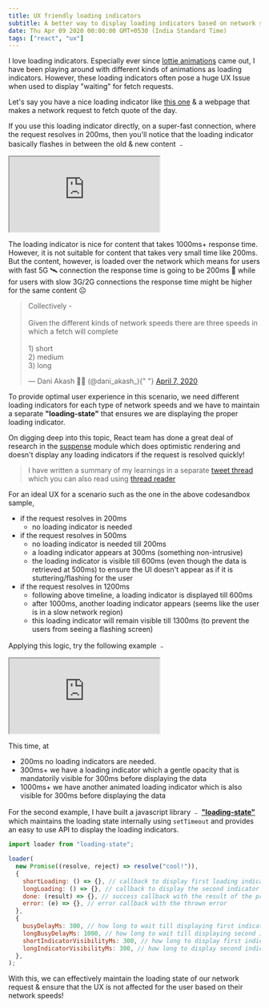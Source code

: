 ```yaml
---
title: UX friendly loading indicators
subtitle: A better way to display loading indicators based on network speeds
date: Thu Apr 09 2020 00:00:00 GMT+0530 (India Standard Time)
tags: ["react", "ux"]
---
```


I love loading indicators. Especially ever since [lottie animations](https://lottiefiles.com/) came out, I have been playing around with different kinds of animations as loading indicators. However, these loading indicators often pose a huge UX Issue when used to display "waiting" for fetch requests.

Let's say you have a nice loading indicator like [this one](https://lottiefiles.com/18706-loading-icon) & a webpage that makes a network request to fetch quote of the day.

If you use this loading indicator directly, on a super-fast connection, where the request resolves in 200ms, then you'll notice that the loading indicator basically flashes in between the old & new content ﹣

<iframe
  style={{
    width: "100%",
    height: "900px",
    outline: "1px solid #252525",
    border: 0,
    borderRadius: 8,
    marginBottom: 16,
    zIndex: 100,
  }}
  src="https://codesandbox.io/p/sandbox/regular-loading-jgu83"
></iframe>

The loading indicator is nice for content that takes 1000ms+ response time. However, it is not suitable for content that takes very small time like 200ms. But the content, however, is loaded over the network which means for users with fast 5G 🛰 connection the response time is going to be 200ms 🚀 while for users with slow 3G/2G connections the response time might be higher for the same content ☹️

<blockquote class="twitter-tweet">
  <p lang="en" dir="ltr">
    Collectively -<br />
    <br />
    Given the different kinds of network speeds there are three speeds in which
    a fetch will complete
    <br />
    <br />
    1) short
    <br />
    2) medium
    <br />
    3) long
  </p>
  &mdash; Dani Akash 🧪💥 (@dani_akash_){" "}
  <a href="https://twitter.com/dani_akash_/status/1247617453795840000?ref_src=twsrc%5Etfw">
    April 7, 2020
  </a>
</blockquote> <script
  async
  src="https://platform.twitter.com/widgets.js"
  charset="utf-8"
></script>

To provide optimal user experience in this scenario, we need different loading indicators for each type of network speeds and we have to maintain a separate **"loading-state"** that ensures we are displaying the proper loading indicator.

On digging deep into this topic, React team has done a great deal of research in the [suspense](https://reactjs.org/docs/concurrent-mode-suspense.html) module which does optimistic rendering and doesn't display any loading indicators if the request is resolved quickly!

> I have written a summary of my learnings in a separate [tweet thread](https://twitter.com/dani_akash_/status/1247617443897290752) which you can also read using [thread reader](https://threadreaderapp.com/thread/1247617443897290752.html)

For an ideal UX for a scenario such as the one in the above codesandbox sample,

- if the request resolves in 200ms
  - no loading indicator is needed
- if the request resolves in 500ms
  - no loading indicator is needed till 200ms
  - a loading indicator appears at 300ms (something non-intrusive)
  - the loading indicator is visible till 600ms (even though the data is retrieved at 500ms) to ensure the UI doesn't appear as if it is stuttering/flashing for the user
- if the request resolves in 1200ms
  - following above timeline, a loading indicator is displayed till 600ms
  - after 1000ms, another loading indicator appears (seems like the user is in a slow network region)
  - this loading indicator will remain visible till 1300ms (to prevent the users from seeing a flashing screen)

Applying this logic, try the following example ﹣

<iframe
  style={{
    width: "100%",
    height: "900px",
    outline: "1px solid #252525",
    border: 0,
    borderRadius: 8,
    marginBottom: 16,
    zIndex: 100,
  }}
  src="https://codesandbox.io/p/sandbox/loading-state-b8o5z"
></iframe>

This time, at

- 200ms no loading indicators are needed.
- 300ms+ we have a loading indicator which a gentle opacity that is mandatorily visible for 300ms before displaying the data
- 1000ms+ we have another animated loading indicator which is also visible for 300ms before displaying the data

For the second example, I have built a javascript library ﹣ [**"loading-state"**](https://github.com/DaniAkash/loading-state) which maintains the loading state internally using `setTimeout` and provides an easy to use API to display the loading indicators.

```js
import loader from "loading-state";

loader(
  new Promise((resolve, reject) => resolve("cool!")),
  {
    shortLoading: () => {}, // callback to display first loading indicator
    longLoading: () => {}, // callback to display the second indicator
    done: (result) => {}, // success callback with the result of the promise
    error: (e) => {}, // error callback with the thrown error
  },
  {
    busyDelayMs: 300, // how long to wait till displaying first indicator
    longBusyDelayMs: 1000, // how long to wait till displaying second indicator
    shortIndicatorVisibilityMs: 300, // how long to display first indicator
    longIndicatorVisibilityMs: 300, // how long to display second indicator
  },
);
```

With this, we can effectively maintain the loading state of our network request & ensure that the UX is not affected for the user based on their network speeds!
